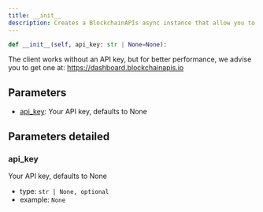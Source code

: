 ```yaml
---
title: __init__
description: Creates a BlockchainAPIs async instance that allow you to make API calls.
---
```



```py
def __init__(self, api_key: str | None=None):
```
The client works without an API key, but for better performance, we advise you
to get one at: https://dashboard.blockchainapis.io

## Parameters

 - [api_key](#api_key): Your API key, defaults to None


## Parameters detailed
### api_key

Your API key, defaults to None
- type: `str | None, optional`
- example: `None`

